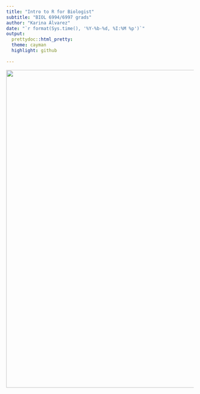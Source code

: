 ```yaml
---
title: "Intro to R for Biologist"
subtitle: "BIOL 6994/6997 grads"
author: "Karina Álvarez"
date: "`r format(Sys.time(), '%Y-%b-%d, %I:%M %p')`"
output: 
  prettydoc::html_pretty:
  theme: cayman
  highlight: github
 
---
```


<img src="/Users/karinaalvarez/Desktop/BIOL 6994/Practice/khaa.jpg" width="682" height="853">


